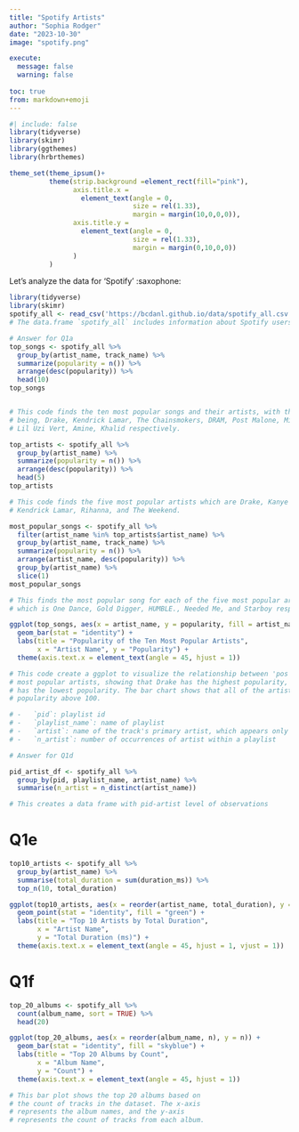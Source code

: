 ```yaml
---
title: "Spotify Artists"
author: "Sophia Rodger"
date: "2023-10-30"
image: "spotify.png"

execute:
  message: false
  warning: false
  
toc: true
from: markdown+emoji
---
```


```r
#| include: false
library(tidyverse)
library(skimr)
library(ggthemes)
library(hrbrthemes)

theme_set(theme_ipsum()+
          theme(strip.background =element_rect(fill="pink"),
                axis.title.x = 
                  element_text(angle = 0,
                               size = rel(1.33),
                               margin = margin(10,0,0,0)),
                axis.title.y = 
                  element_text(angle = 0,
                               size = rel(1.33),
                               margin = margin(0,10,0,0))
                )
          )
```

Let's analyze the data for 'Spotify' :saxophone:

```r
library(tidyverse)
library(skimr)
spotify_all <- read_csv('https://bcdanl.github.io/data/spotify_all.csv')
# The data.frame `spotify_all` includes information about Spotify users' playlists
```

```r
# Answer for Q1a
top_songs <- spotify_all %>%
  group_by(artist_name, track_name) %>%
  summarize(popularity = n()) %>%
  arrange(desc(popularity)) %>%
  head(10)
top_songs


# This code finds the ten most popular songs and their artists, with the artists
# being, Drake, Kendrick Lamar, The Chainsmokers, DRAM, Post Malone, Migos, KYLE, 
# Lil Uzi Vert, Amine, Khalid respectively.
```

```r
top_artists <- spotify_all %>%
  group_by(artist_name) %>%
  summarize(popularity = n()) %>%
  arrange(desc(popularity)) %>%
  head(5)
top_artists

# This code finds the five most popular artists which are Drake, Kanye West, 
# Kendrick Lamar, Rihanna, and The Weekend.

most_popular_songs <- spotify_all %>%
  filter(artist_name %in% top_artists$artist_name) %>%
  group_by(artist_name, track_name) %>%
  summarize(popularity = n()) %>%
  arrange(artist_name, desc(popularity)) %>%
  group_by(artist_name) %>%
  slice(1)
most_popular_songs

# This finds the most popular song for each of the five most popular artists
# which is One Dance, Gold Digger, HUMBLE., Needed Me, and Starboy respectively.

```

```r
ggplot(top_songs, aes(x = artist_name, y = popularity, fill = artist_name)) +
  geom_bar(stat = "identity") +
  labs(title = "Popularity of the Ten Most Popular Artists",
       x = "Artist Name", y = "Popularity") +
  theme(axis.text.x = element_text(angle = 45, hjust = 1))

# This code create a ggplot to visualize the relationship between 'pos' and the ten 
# most popular artists, showing that Drake has the highest popularity, while Khalid
# has the lowest popularity. The bar chart shows that all of the artists have a 
# popularity above 100.

```

```r
# -   `pid`: playlist id
# -   `playlist_name`: name of playlist
# -   `artist`: name of the track's primary artist, which appears only once within a playlist
# -   `n_artist`: number of occurrences of artist within a playlist

# Answer for Q1d

pid_artist_df <- spotify_all %>% 
  group_by(pid, playlist_name, artist_name) %>% 
  summarise(n_artist = n_distinct(artist_name))

# This creates a data frame with pid-artist level of observations
```

# Q1e

```r
top10_artists <- spotify_all %>%
  group_by(artist_name) %>%
  summarise(total_duration = sum(duration_ms)) %>%
  top_n(10, total_duration)

ggplot(top10_artists, aes(x = reorder(artist_name, total_duration), y = total_duration)) +
  geom_point(stat = "identity", fill = "green") +
  labs(title = "Top 10 Artists by Total Duration",
       x = "Artist Name",
       y = "Total Duration (ms)") +
  theme(axis.text.x = element_text(angle = 45, hjust = 1, vjust = 1))

```

# Q1f

```r
top_20_albums <- spotify_all %>%
  count(album_name, sort = TRUE) %>%
  head(20)

ggplot(top_20_albums, aes(x = reorder(album_name, n), y = n)) +
  geom_bar(stat = "identity", fill = "skyblue") +
  labs(title = "Top 20 Albums by Count",
       x = "Album Name",
       y = "Count") +
  theme(axis.text.x = element_text(angle = 45, hjust = 1))

# This bar plot shows the top 20 albums based on
# the count of tracks in the dataset. The x-axis 
# represents the album names, and the y-axis 
# represents the count of tracks from each album.
```
